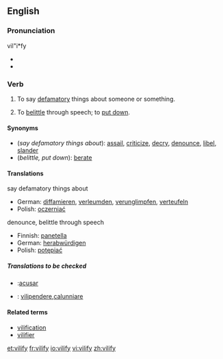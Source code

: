 {{was wotd|2007|February|27}}
==English==

===Pronunciation===
vil"i*fy
*{{IPA|/'vɪl.ɪ.faɪ/}}
*{{audio|en-us-vilify.ogg|Audio (US)}}

===Verb===
{{en-verb|vilif|i|ed}}

# {{transitive}} To say [[defamatory]] things about someone or something.
# {{transitive}} To [[belittle]] through speech; to [[put down]].

====Synonyms====
*(''say defamatory things about''): [[assail]], [[criticize]], [[decry]], [[denounce]], [[libel]], [[slander]]
*(''belittle, put down''): [[berate]]

====Translations====
;say defamatory things about
*German: [[diffamieren]], [[verleumden]], [[verunglimpfen]], [[verteufeln]]
*Polish: [[oczerniać]]
;denounce, belittle through speech
*Finnish: [[panetella]]
*German: [[herabwürdigen]]
*Polish: [[potępiać]]

=====Translations to be checked=====
*{{ttbc|Spanish}}:[[acusar]]
*{{ttbc|Italian}}: [[vilipendere]],[[calunniare]]

====Related terms====
* [[vilification]]
* [[vilifier]]

[[et:vilify]]
[[fr:vilify]]
[[io:vilify]]
[[vi:vilify]]
[[zh:vilify]]